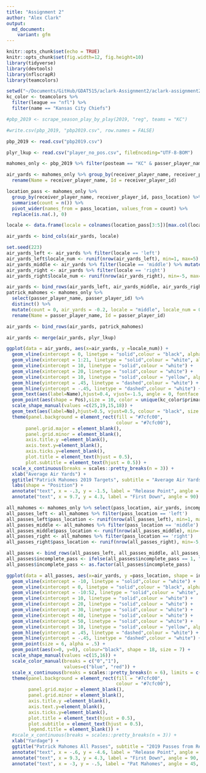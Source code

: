 ```yaml
---
title: "Assignment 2"
author: "Alex Clark"
output: 
  md_document:
    variant: gfm
---
```


```r
knitr::opts_chunk$set(echo = TRUE)
knitr::opts_chunk$set(fig.width=12, fig.height=10) 
library(tidyverse)
library(devtools)
library(nflscrapR)
library(teamcolors)
```


```r
setwd("~/Documents/GitHub/GDAT515/aclark-Assignment2/aclark-assignment2")
kc_color <- teamcolors %>%
  filter(league == "nfl") %>%
  filter(name == "Kansas City Chiefs")

#pbp_2019 <- scrape_season_play_by_play(2019, "reg", teams = "KC")

#write.csv(pbp_2019, "pbp2019.csv", row.names = FALSE)

pbp_2019 <- read.csv("pbp2019.csv")

plyr_lkup <- read.csv("player_no_pos.csv", fileEncoding="UTF-8-BOM")

mahomes_only <- pbp_2019 %>% filter(posteam == "KC" & passer_player_name == "P.Mahomes" & sack == 0) %>% drop_na(receiver_player_name, air_yards)

air_yards <- mahomes_only %>% group_by(receiver_player_name, receiver_player_id) %>% summarise(count = n(), air_yards = mean(air_yards)) %>%
  rename(Name = receiver_player_name, Id = receiver_player_id)

location_pass <- mahomes_only %>%
  group_by(receiver_player_name, receiver_player_id, pass_location) %>%
  summarise(count = n()) %>%
  pivot_wider(names_from = pass_location, values_from = count) %>%
  replace(is.na(.), 0)

locale <- data.frame(locale = colnames(location_pass[3:5])[max.col(location_pass[3:5],ties.method="first")])

air_yards <- bind_cols(air_yards, locale)

set.seed(223)
air_yards_left <- air_yards %>% filter(locale == 'left')
air_yards_left$locale_num <- runif(nrow(air_yards_left), min=1, max=5)
air_yards_middle <- air_yards %>% filter(locale == 'middle') %>% mutate(locale_num = 0)
air_yards_right <- air_yards %>% filter(locale == 'right')
air_yards_right$locale_num <- runif(nrow(air_yards_right), min=-5, max=-1)

air_yards <- bind_rows(air_yards_left, air_yards_middle, air_yards_right)
patrick_mahomes <- mahomes_only %>%
  select(passer_player_name, passer_player_id) %>%
  distinct() %>%
  mutate(count = 0, air_yards = -0.2, locale = "middle", locale_num = 0) %>%
  rename(Name = passer_player_name, Id = passer_player_id)

air_yards <- bind_rows(air_yards, patrick_mahomes)

air_yards <- merge(air_yards, plyr_lkup)
```

```r
ggplot(data = air_yards, aes(x=air_yards, y =locale_num)) +
  geom_vline(xintercept = 0, linetype = "solid",colour = "black", alpha = .7) +
  geom_vline(xintercept = 1:21, linetype = "solid",colour = "white", alpha = .3) +
  geom_vline(xintercept = 10, linetype = "solid",colour = "white") +
  geom_vline(xintercept = 20, linetype = "solid",colour = "white") +
  geom_vline(xintercept = 10, linetype = "solid",colour = "yellow", alpha = .7) +
  geom_hline(yintercept = .45, linetype = "dashed",colour = "white") +
  geom_hline(yintercept = -.45, linetype = "dashed",colour = "white") +
  geom_text(aes(label=Name),hjust=0.4, vjust=-1.5, angle = 0, fontface = "bold") +
  geom_point(aes(shape = Pos),size = 10, color = unique(kc_color$primary)) +
  scale_shape_manual(values =c(25,19,15,18)) +
  geom_text(aes(label=No),hjust=0.5, vjust=0.5, colour = "black", size = 4, fontface = "bold") +
  theme(panel.background = element_rect(fill = "#7cfc00",
                                        colour = "#7cfc00"),
       panel.grid.major = element_blank(),
       panel.grid.minor = element_blank(),
       axis.title.y =element_blank(),
       axis.text.y=element_blank(),
       axis.ticks.y=element_blank(),
       plot.title = element_text(hjust = 0.5),
       plot.subtitle = element_text(hjust = 0.5)) +
  scale_x_continuous(breaks = scales::pretty_breaks(n = 3)) +
  xlab("Average Air Yards") +
  ggtitle("Patrick Mahomes 2019 Targets", subtitle = "Average Air Yards From Release Point") +
  labs(shape = "Position") +
  annotate("text", x = -.3, y = -1.5, label = "Release Point", angle = 90) +
  annotate("text", x = 9.7, y = 4.3, label = "First Down", angle = 90)
```



```r
all_mahomes <- mahomes_only %>% select(pass_location, air_yards, incomplete_pass)
all_passes_left <- all_mahomes %>% filter(pass_location == 'left')
all_passes_left$pass_location <- runif(nrow(all_passes_left), min=1, max=5)
all_passes_middle <- all_mahomes %>% filter(pass_location == 'middle')
all_passes_middle$pass_location <- runif(nrow(all_passes_middle), min=-.99, max=.99)
all_passes_right <- all_mahomes %>% filter(pass_location == 'right')
all_passes_right$pass_location <- runif(nrow(all_passes_right), min=-5, max=-1)

all_passes <- bind_rows(all_passes_left, all_passes_middle, all_passes_right)
all_passes$incomplete_pass <- ifelse(all_passes$incomplete_pass == 1, "Incomplete", "Complete")
all_passes$incomplete_pass <- as.factor(all_passes$incomplete_pass)

ggplot(data = all_passes, aes(x=air_yards, y =pass_location, shape = incomplete_pass, color = incomplete_pass)) +
  geom_vline(xintercept = -10, linetype = "solid",colour = "white") +
  geom_vline(xintercept = 0, linetype = "solid",colour = "black", alpha = 1) +
  geom_vline(xintercept = -10:52, linetype = "solid",colour = "white", alpha = .3) +
  geom_vline(xintercept = 10, linetype = "solid",colour = "white") +
  geom_vline(xintercept = 20, linetype = "solid",colour = "white") +
  geom_vline(xintercept = 30, linetype = "solid",colour = "white") +
  geom_vline(xintercept = 40, linetype = "solid",colour = "white") +
  geom_vline(xintercept = 50, linetype = "solid",colour = "white") +
  geom_vline(xintercept = 10, linetype = "solid",colour = "yellow", alpha = .7) +
  geom_hline(yintercept = .45, linetype = "dashed",colour = "white") +
  geom_hline(yintercept = -.45, linetype = "dashed",colour = "white") +
  geom_point(size = 6, alpha = .5) +
  geom_point(aes(x=0, y=0), colour="black", shape = 18, size = 7) +
  scale_shape_manual(values =c(15,16)) +
  scale_color_manual(breaks = c("0","1"),
                     values=c("blue", "red")) +
  scale_x_continuous(breaks = scales::pretty_breaks(n = 6), limits = c(-10,52)) +
  theme(panel.background = element_rect(fill = "#7cfc00",
                                        colour = "#7cfc00"),
        panel.grid.major = element_blank(),
        panel.grid.minor = element_blank(),
        axis.title.y =element_blank(),
        axis.text.y=element_blank(),
        axis.ticks.y=element_blank(),
        plot.title = element_text(hjust = 0.5),
        plot.subtitle = element_text(hjust = 0.5),
        legend.title = element_blank()) +
  #scale_x_continuous(breaks = scales::pretty_breaks(n = 3)) +
  xlab("Yardage") +
  ggtitle("Patrick Mahomes All Passes", subtitle = "2019 Passes from Release Point, Colored and Shaped by Completion") +
  annotate("text", x = -.6, y = -4.6, label = "Release Point", angle = 90, fontface = "bold") +
  annotate("text", x = 9.3, y = 4.3, label = "First Down", angle = 90, fontface = "bold") +
  annotate("text", x = -3, y = -.5, label = "Pat Mahomes", angle = 45, size = 3, fontface = "bold")

```


